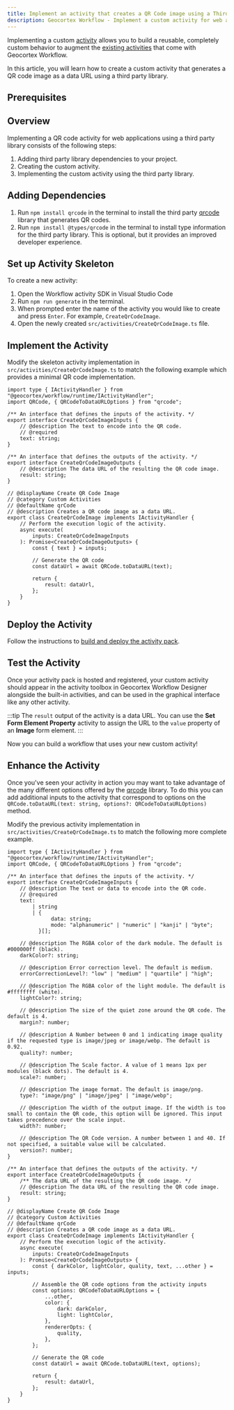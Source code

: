 ```yaml
---
title: Implement an activity that creates a QR Code image using a Third Party Library
description: Geocortex Workflow - Implement a custom activity for web applications that creates a QR code image using a third party library
---
```


<!-- cspell:ignore qrcode webp -->


Implementing a custom [activity](key-concepts.mdx#activities) allows you to build a reusable, completely custom behavior to augment the [existing activities](https://docs.geocortex.com/workflow/latest/help/Default.htm#wf5/help/activity-reference.htm%3FTocPath%3DActivities%7CActivity%2520Reference%7C_____0) that come with Geocortex Workflow.

In this article, you will learn how to create a custom activity that generates a QR code image as a data URL using a third party library.

## Prerequisites

<WebPrereqs />

## Overview

Implementing a QR code activity for web applications using a third party library consists of the following steps:

1. Adding third party library dependencies to your project.
1. Creating the custom activity.
1. Implementing the custom activity using the third party library.

## Adding Dependencies

1. Run `npm install qrcode` in the terminal to install the third party [qrcode](https://github.com/soldair/node-qrcode) library that generates QR codes.
1. Run `npm install @types/qrcode` in the terminal to install type information for the third party library. This is optional, but it provides an improved developer experience.

## Set up Activity Skeleton

To create a new activity:

1. Open the Workflow activity SDK in Visual Studio Code
1. Run `npm run generate` in the terminal.
1. When prompted enter the name of the activity you would like to create and press `Enter`. For example, `CreateQrCodeImage`.
1. Open the newly created `src/activities/CreateQrCodeImage.ts` file.

## Implement the Activity

Modify the skeleton activity implementation in `src/activities/CreateQrCodeImage.ts` to match the following example which provides a minimal QR code implementation.

```tsx title="src/activities/CreateQrCodeImage.ts"
import type { IActivityHandler } from "@geocortex/workflow/runtime/IActivityHandler";
import QRCode, { QRCodeToDataURLOptions } from "qrcode";

/** An interface that defines the inputs of the activity. */
export interface CreateQrCodeImageInputs {
    // @description The text to encode into the QR code.
    // @required
    text: string;
}

/** An interface that defines the outputs of the activity. */
export interface CreateQrCodeImageOutputs {
    // @description The data URL of the resulting the QR code image.
    result: string;
}

// @displayName Create QR Code Image
// @category Custom Activities
// @defaultName qrCode
// @description Creates a QR code image as a data URL.
export class CreateQrCodeImage implements IActivityHandler {
    // Perform the execution logic of the activity.
    async execute(
        inputs: CreateQrCodeImageInputs
    ): Promise<CreateQrCodeImageOutputs> {
        const { text } = inputs;

        // Generate the QR code
        const dataUrl = await QRCode.toDataURL(text);

        return {
            result: dataUrl,
        };
    }
}
```

## Deploy the Activity

Follow the instructions to [build and deploy the activity pack](sdk-web-overview.mdx#deployment).

## Test the Activity

Once your activity pack is hosted and registered, your custom activity should appear in the activity toolbox in Geocortex Workflow Designer alongside the built-in activities, and can be used in the graphical interface like any other activity.

:::tip
The `result` output of the activity is a data URL. You can use the **Set Form Element Property** activity to assign the URL to the `value` property of an **Image** form element.
:::

Now you can build a workflow that uses your new custom activity!

## Enhance the Activity

Once you've seen your activity in action you may want to take advantage of the many different options offered by the [qrcode](https://github.com/soldair/node-qrcode) library. To do this you can add additional inputs to the activity that correspond to options on the `QRCode.toDataURL(text: string, options?: QRCodeToDataURLOptions)` method.

Modify the previous activity implementation in `src/activities/CreateQrCodeImage.ts` to match the following more complete example.

```tsx title="src/activities/CreateQrCodeImage.ts"
import type { IActivityHandler } from "@geocortex/workflow/runtime/IActivityHandler";
import QRCode, { QRCodeToDataURLOptions } from "qrcode";

/** An interface that defines the inputs of the activity. */
export interface CreateQrCodeImageInputs {
    // @description The text or data to encode into the QR code.
    // @required
    text:
        | string
        | {
              data: string;
              mode: "alphanumeric" | "numeric" | "kanji" | "byte";
          }[];

    // @description The RGBA color of the dark module. The default is #000000ff (black).
    darkColor?: string;

    // @description Error correction level. The default is medium.
    errorCorrectionLevel?: "low" | "medium" | "quartile" | "high";

    // @description The RGBA color of the light module. The default is #ffffffff (white).
    lightColor?: string;

    // @description The size of the quiet zone around the QR code. The default is 4.
    margin?: number;

    // @description A Number between 0 and 1 indicating image quality if the requested type is image/jpeg or image/webp. The default is 0.92.
    quality?: number;

    // @description The Scale factor. A value of 1 means 1px per modules (black dots). The default is 4.
    scale?: number;

    // @description The image format. The default is image/png.
    type?: "image/png" | "image/jpeg" | "image/webp";

    // @description The width of the output image. If the width is too small to contain the QR code, this option will be ignored. This input takes precedence over the scale input.
    width?: number;

    // @description The QR Code version. A number between 1 and 40. If not specified, a suitable value will be calculated.
    version?: number;
}

/** An interface that defines the outputs of the activity. */
export interface CreateQrCodeImageOutputs {
    /** The data URL of the resulting the QR code image. */
    // @description The data URL of the resulting the QR code image.
    result: string;
}

// @displayName Create QR Code Image
// @category Custom Activities
// @defaultName qrCode
// @description Creates a QR code image as a data URL.
export class CreateQrCodeImage implements IActivityHandler {
    // Perform the execution logic of the activity.
    async execute(
        inputs: CreateQrCodeImageInputs
    ): Promise<CreateQrCodeImageOutputs> {
        const { darkColor, lightColor, quality, text, ...other } = inputs;

        // Assemble the QR code options from the activity inputs
        const options: QRCodeToDataURLOptions = {
            ...other,
            color: {
                dark: darkColor,
                light: lightColor,
            },
            rendererOpts: {
                quality,
            },
        };

        // Generate the QR code
        const dataUrl = await QRCode.toDataURL(text, options);

        return {
            result: dataUrl,
        };
    }
}
```
